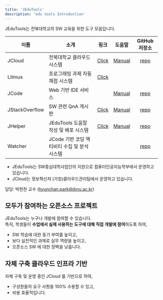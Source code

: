 ```yaml
---
title: 'JEduTools'
description: 'edu tools Introduction'
---
```


JEduTools는 전북대학교의 SW 교육을 위한 도구 모음입니다.  

| 이름   | 소개   | 링크   | 도움말 | GitHub 저장소
|---------|---------|:---------:|:---------:|:---------:|
| JCloud  | 전북대학교 클라우드 시스템  | [Click](http://jcloud.jbnu.ac.kr)   |[Manual](https://jcloud-devops.github.io/) | [repo](https://github.com/JBNU-JEduTools/JCloud)   |
| Litmus   | 프로그래밍 과제 자동 채점 시스템   | [Click](http://litmus.jbnu.ac.kr)   | |  |
| JCode   | Web 기반 IDE 서비스   |  | [Manual](https://jbnu-jedutools.github.io/JHelper/JCode) | [repo](https://github.com/JBNU-JEduTools/JCode) |
| JStackOverflow   | SW 관련 QnA 게시판   | [Click](http://idea.jbnu.ac.kr)   | [Manual](https://jbnu-jedutools.github.io/JHelper/JStackOverflow) | [repo](https://github.com/JBNU-JEduTools/JStackoverflow)   |
| JHelper   | JEduTools 도움말 작성 및 배포 시스템   | [Click](https://jbnu-jedutools.github.io/JHelper/)   | [Manual](https://jbnu-jedutools.github.io/JHelper/JHelper) | [repo](https://github.com/JBNU-JEduTools/JHelper)  |
| Watcher | JCode 기반 코딩 액티비티 수집 및 분석 시스템   |    |   | [repo](https://github.com/JBNU-JEduTools/Watcher)|

* JEduTools는 SW중심대학사업단의 지원으로 컴퓨터인공지능학부에서 운영하고 있습니다.
* JCloud는 정보혁신처 (가칭)클라우드관리팀에서 운영하고 있습니다.

담당: 박현찬 교수 (hyunchan.park@jbnu.ac.kr)

## 모두가 참여하는 오픈소스 프로젝트
JEduTools는 누구나 개발에 참여할 수 있습니다.  
특히, 학생들이 **수업에서 실제 사용하는 도구에 대해 직접 개발에 참여**하도록 하여,
* SW 학습에 대한 동기 부여를 높이고,
* 보다 실전적인 과제로 실무 역량을 높이고,
* 오픈소스 SW 에 대한 장벽을 낮춥니다.

## 자체 구축 클라우드 인프라 기반
자체 구축 및 운영 중인 JCloud 를 기반으로 하여,  
* 구성원들의 요구 사항을 100% 수용할 수 있고,
* 비용 효율적입니다.





